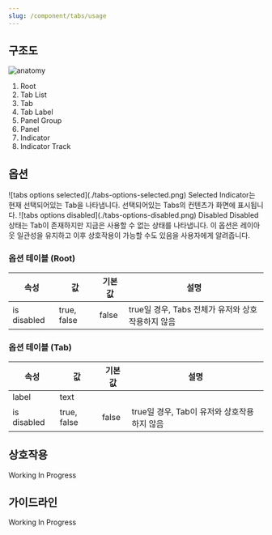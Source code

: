 ```yaml
---
slug: /component/tabs/usage
---
```


## 구조도

![anatomy](./anatomy.png)

1. Root
2. Tab List
3. Tab
4. Tab Label
5. Panel Group
6. Panel
7. Indicator
8. Indicator Track

## 옵션

<HalfCard>
  <HalfCardImageCell>
    ![tabs options selected](./tabs-options-selected.png)
  </HalfCardImageCell>
  <HalfCardDescriptionCell>
    <HalfCardDescriptionTitle>Selected</HalfCardDescriptionTitle>
    <HalfCardDescription>
      Indicator는 현재 선택되어있는 Tab을 나타냅니다. 선택되어있는 Tabs의
      컨텐츠가 화면에 표시됩니다.
    </HalfCardDescription>
  </HalfCardDescriptionCell>
</HalfCard>

<HalfCard>
  <HalfCardImageCell>
    ![tabs options disabled](./tabs-options-disabled.png)
  </HalfCardImageCell>
  <HalfCardDescriptionCell>
    <HalfCardDescriptionTitle>Disabled</HalfCardDescriptionTitle>
    <HalfCardDescription>
      Disabled 상태는 Tab이 존재하지만 지금은 사용할 수 없는 상태를 나타냅니다.
      이 옵션은 레이아웃 일관성을 유지하고 이후 상호작용이 가능할 수도 있음을
      사용자에게 알려줍니다.
    </HalfCardDescription>
  </HalfCardDescriptionCell>
</HalfCard>

### 옵션 테이블 (Root)

| 속성        | 값          | 기본값 | 설명                                              |
| ----------- | ----------- | ------ | ------------------------------------------------- |
| is disabled | true, false | false  | true일 경우, Tabs 전체가 유저와 상호작용하지 않음 |

### 옵션 테이블 (Tab)

| 속성        | 값          | 기본값 | 설명                                        |
| ----------- | ----------- | ------ | ------------------------------------------- |
| label       | text        |        |                                             |
| is disabled | true, false | false  | true일 경우, Tab이 유저와 상호작용하지 않음 |

## 상호작용

Working In Progress

## 가이드라인

Working In Progress

